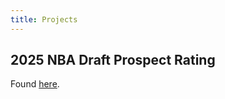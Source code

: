 ```yaml
---
title: Projects
---
```


## 2025 NBA Draft Prospect Rating

Found [here](projects/draft_model/draft_model_2025_writeup.ipynb).